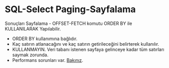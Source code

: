 # SQL-Select Paging-Sayfalama

Sonuçları Sayfalama - OFFSET-FETCH komutu ORDER BY ile KULLANILARAK Yapılabilir.


- ORDER BY kullanımına bağlıdır.
- Kaç satırın atlanacağını ve kaç satırın getirileceğini belirterek kullanılır.
- KULLANMAYIN. Veri tabanı istenen sayfaya gelinceye kadar tüm satırları saymak zorunda.
- Performans sorunları var. [Bakınız](http://use-the-index-luke.com/sql/partial-results/fetch-next-page).





\begin{frame}[fragile]
\frametitle{SONUÇ LIMITLEME}

\begin{lstlisting}[language=SQL,caption=OFFSET-FETCH Ornek,label=SQL-function-offset-fetch-ornek1]

ORDER BY <order_by_list>
OFFSET <offset_value> ROW(S)
FETCH FIRST|NEXT <fetch_value> ROW(S) ONLY
\end{lstlisting}
\end{frame}


